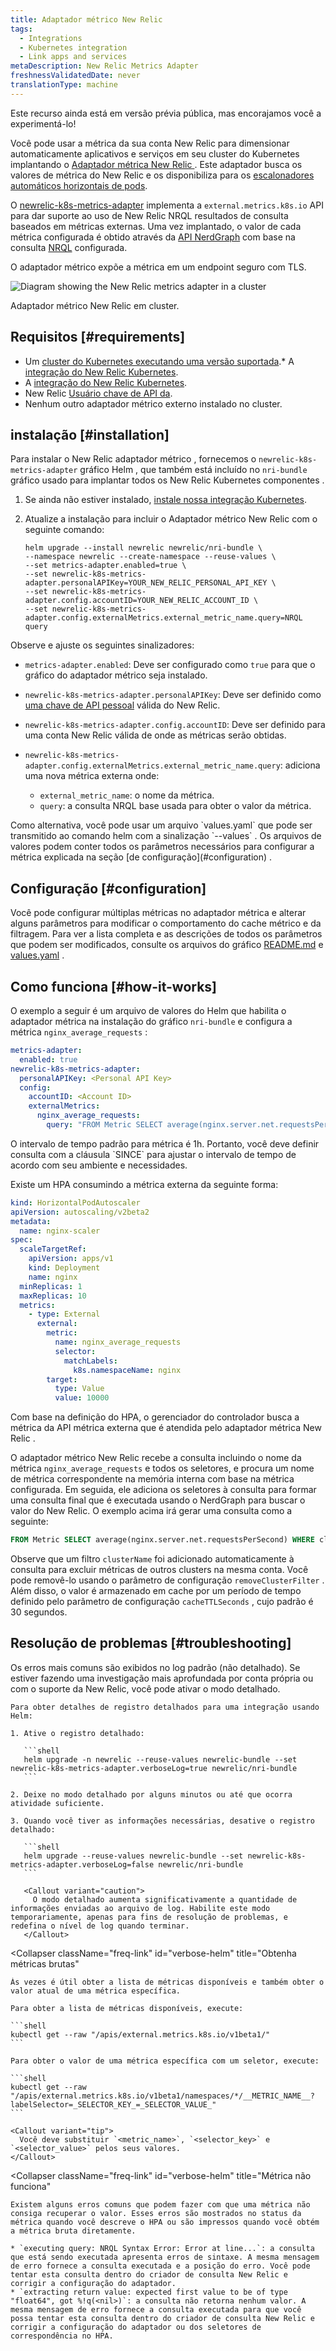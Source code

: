 ```yaml
---
title: Adaptador métrico New Relic
tags:
  - Integrations
  - Kubernetes integration
  - Link apps and services
metaDescription: New Relic Metrics Adapter
freshnessValidatedDate: never
translationType: machine
---
```



<Callout title="PRÉVIA PÚBLICA">
  Este recurso ainda está em versão prévia pública, mas encorajamos você a experimentá-lo!
</Callout>

Você pode usar a métrica da sua conta New Relic para dimensionar automaticamente aplicativos e serviços em seu cluster do Kubernetes implantando o [Adaptador métrica New Relic ](https://github.com/newrelic/newrelic-k8s-metrics-adapter). Este adaptador busca os valores de métrica do New Relic e os disponibiliza para os [escalonadores automáticos horizontais de pods](https://kubernetes.io/docs/tasks/run-application/horizontal-pod-autoscale/).

O [newrelic-k8s-metrics-adapter](https://github.com/newrelic/newrelic-k8s-metrics-adapter) implementa a `external.metrics.k8s.io` API para dar suporte ao uso de New Relic NRQL resultados de consulta baseados em métricas externas. Uma vez implantado, o valor de cada métrica configurada é obtido através da [API NerdGraph](/docs/apis/nerdgraph/get-started/introduction-new-relic-nerdgraph/) com base na consulta [NRQL](/docs/query-your-data/nrql-new-relic-query-language/) configurada.

O adaptador métrico expõe a métrica em um endpoint seguro com TLS.

<img
  title="Diagram showing the newrelic metrics adapter in a cluster"
  alt="Diagram showing the New Relic metrics adapter in a cluster"
  src={kubernetesAdapterDiagram}
/>

<figcaption>
  Adaptador métrico New Relic em cluster.
</figcaption>

## Requisitos [#requirements]

* Um [cluster do Kubernetes executando uma versão suportada](/docs/kubernetes-pixie/kubernetes-integration/get-started/kubernetes-integration-compatibility-requirements).\* A [integração do New Relic Kubernetes](/docs/integrations/kubernetes-integration/installation/kubernetes-integration-install-configure).
* A [integração do New Relic Kubernetes](/docs/integrations/kubernetes-integration/installation/kubernetes-integration-install-configure).
* New Relic [Usuário chave de API da](/docs/apis/intro-apis/new-relic-api-keys/#user-api-key).
* Nenhum outro adaptador métrico externo instalado no cluster.

## instalação [#installation]

Para instalar o New Relic adaptador métrico , fornecemos o `newrelic-k8s-metrics-adapter` gráfico Helm , que também está incluído no `nri-bundle` gráfico usado para implantar todos os New Relic Kubernetes componentes .

1. Se ainda não estiver instalado, [instale nossa integração Kubernetes](/install/kubernetes).

2. Atualize a instalação para incluir o Adaptador métrico New Relic com o seguinte comando:

   ```
   helm upgrade --install newrelic newrelic/nri-bundle \
   --namespace newrelic --create-namespace --reuse-values \
   --set metrics-adapter.enabled=true \
   --set newrelic-k8s-metrics-adapter.personalAPIKey=YOUR_NEW_RELIC_PERSONAL_API_KEY \
   --set newrelic-k8s-metrics-adapter.config.accountID=YOUR_NEW_RELIC_ACCOUNT_ID \
   --set newrelic-k8s-metrics-adapter.config.externalMetrics.external_metric_name.query=NRQL query
   ```

Observe e ajuste os seguintes sinalizadores:

* `metrics-adapter.enabled`: Deve ser configurado como `true` para que o gráfico do adaptador métrico seja instalado.

* `newrelic-k8s-metrics-adapter.personalAPIKey`: Deve ser definido como [uma chave de API pessoal](/docs/apis/intro-apis/new-relic-api-keys/#user-api-key) válida do New Relic.

* `newrelic-k8s-metrics-adapter.config.accountID`: Deve ser definido para uma conta New Relic válida de onde as métricas serão obtidas.

* `newrelic-k8s-metrics-adapter.config.externalMetrics.external_metric_name.query`: adiciona uma nova métrica externa onde:

  * `external_metric_name`: o nome da métrica.
  * `query`: a consulta NRQL base usada para obter o valor da métrica.

<Callout variant="tip">
  Como alternativa, você pode usar um arquivo `values.yaml` que pode ser transmitido ao comando helm com a sinalização `--values` . Os arquivos de valores podem conter todos os parâmetros necessários para configurar a métrica explicada na seção [de configuração](#configuration) .
</Callout>

## Configuração [#configuration]

Você pode configurar múltiplas métricas no adaptador métrica e alterar alguns parâmetros para modificar o comportamento do cache métrico e da filtragem. Para ver a lista completa e as descrições de todos os parâmetros que podem ser modificados, consulte os arquivos do gráfico [README.md](https://github.com/newrelic/newrelic-k8s-metrics-adapter/blob/main/charts/newrelic-k8s-metrics-adapter/README.md) e [values.yaml](https://github.com/newrelic/newrelic-k8s-metrics-adapter/blob/main/charts/newrelic-k8s-metrics-adapter/values.yaml) .

## Como funciona [#how-it-works]

O exemplo a seguir é um arquivo de valores do Helm que habilita o adaptador métrica na instalação do gráfico `nri-bundle` e configura a métrica `nginx_average_requests` :

```yaml
metrics-adapter:
  enabled: true
newrelic-k8s-metrics-adapter:
  personalAPIKey: <Personal API Key>
  config:
    accountID: <Account ID>
    externalMetrics:
      nginx_average_requests:
        query: "FROM Metric SELECT average(nginx.server.net.requestsPerSecond) SINCE 2 MINUTES AGO"
```

<Callout variant="caution">
  O intervalo de tempo padrão para métrica é 1h. Portanto, você deve definir consulta com a cláusula `SINCE` para ajustar o intervalo de tempo de acordo com seu ambiente e necessidades.
</Callout>

Existe um HPA consumindo a métrica externa da seguinte forma:

```yaml
kind: HorizontalPodAutoscaler
apiVersion: autoscaling/v2beta2
metadata:
  name: nginx-scaler
spec:
  scaleTargetRef:
    apiVersion: apps/v1
    kind: Deployment
    name: nginx
  minReplicas: 1
  maxReplicas: 10
  metrics:
    - type: External
      external:
        metric:
          name: nginx_average_requests
          selector:
            matchLabels:
              k8s.namespaceName: nginx
        target:
          type: Value
          value: 10000
```

Com base na definição do HPA, o gerenciador do controlador busca a métrica da API métrica externa que é atendida pelo adaptador métrica New Relic .

O adaptador métrico New Relic recebe a consulta incluindo o nome da métrica `nginx_average_requests` e todos os seletores, e procura um nome de métrica correspondente na memória interna com base na métrica configurada. Em seguida, ele adiciona os seletores à consulta para formar uma consulta final que é executada usando o NerdGraph para buscar o valor do New Relic. O exemplo acima irá gerar uma consulta como a seguinte:

```sql
FROM Metric SELECT average(nginx.server.net.requestsPerSecond) WHERE clusterName=<clusterName> AND `k8s.namespaceName`='nginx' SINCE 2 MINUTES AGO
```

Observe que um filtro `clusterName` foi adicionado automaticamente à consulta para excluir métricas de outros clusters na mesma conta. Você pode removê-lo usando o parâmetro de configuração `removeClusterFilter` . Além disso, o valor é armazenado em cache por um período de tempo definido pelo parâmetro de configuração `cacheTTLSeconds` , cujo padrão é 30 segundos.

## Resolução de problemas [#troubleshooting]

<CollapserGroup>
  <Collapser
    className="freq-link"
    id="verbose-helm"
    title="Obtenha um registro detalhado"
  >
    Os erros mais comuns são exibidos no log padrão (não detalhado). Se estiver fazendo uma investigação mais aprofundada por conta própria ou com o suporte da New Relic, você pode ativar o modo detalhado.

    Para obter detalhes de registro detalhados para uma integração usando Helm:

    1. Ative o registro detalhado:

       ```shell
       helm upgrade -n newrelic --reuse-values newrelic-bundle --set newrelic-k8s-metrics-adapter.verboseLog=true newrelic/nri-bundle
       ```

    2. Deixe no modo detalhado por alguns minutos ou até que ocorra atividade suficiente.

    3. Quando você tiver as informações necessárias, desative o registro detalhado:

       ```shell
       helm upgrade --reuse-values newrelic-bundle --set newrelic-k8s-metrics-adapter.verboseLog=false newrelic/nri-bundle
       ```

       <Callout variant="caution">
         O modo detalhado aumenta significativamente a quantidade de informações enviadas ao arquivo de log. Habilite este modo temporariamente, apenas para fins de resolução de problemas, e redefina o nível de log quando terminar.
       </Callout>
  </Collapser>

  <Collapser
    className="freq-link"
    id="verbose-helm"
    title="Obtenha métricas brutas"
  >
    Às vezes é útil obter a lista de métricas disponíveis e também obter o valor atual de uma métrica específica.

    Para obter a lista de métricas disponíveis, execute:

    ```shell
    kubectl get --raw "/apis/external.metrics.k8s.io/v1beta1/"
    ```

    Para obter o valor de uma métrica específica com um seletor, execute:

    ```shell
    kubectl get --raw "/apis/external.metrics.k8s.io/v1beta1/namespaces/*/__METRIC_NAME__?labelSelector=_SELECTOR_KEY_=_SELECTOR_VALUE_"
    ```

    <Callout variant="tip">
      Você deve substituir `<metric_name>`, `<selector_key>` e `<selector_value>` pelos seus valores.
    </Callout>
  </Collapser>

  <Collapser
    className="freq-link"
    id="verbose-helm"
    title="Métrica não funciona"
  >
    Existem alguns erros comuns que podem fazer com que uma métrica não consiga recuperar o valor. Esses erros são mostrados no status da métrica quando você descreve o HPA ou são impressos quando você obtém a métrica bruta diretamente.

    * `executing query: NRQL Syntax Error: Error at line...`: a consulta que está sendo executada apresenta erros de sintaxe. A mesma mensagem de erro fornece a consulta executada e a posição do erro. Você pode tentar esta consulta dentro do criador de consulta New Relic e corrigir a configuração do adaptador.
    * `extracting return value: expected first value to be of type "float64", got %!q(<nil>)`: a consulta não retorna nenhum valor. A mesma mensagem de erro fornece a consulta executada para que você possa tentar esta consulta dentro do criador de consulta New Relic e corrigir a configuração do adaptador ou dos seletores de correspondência no HPA.
  </Collapser>
</CollapserGroup>